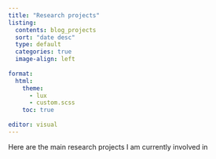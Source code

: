 ```yaml
---
title: "Research projects"
listing:
  contents: blog_projects
  sort: "date desc"
  type: default
  categories: true
  image-align: left
  
format:
  html:
    theme:
      - lux
      - custom.scss
    toc: true
    
editor: visual
---
```


Here are the main research projects I am currently involved in
